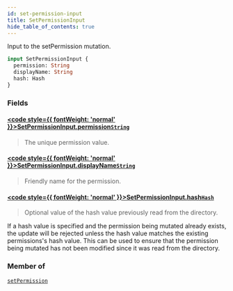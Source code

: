 ```yaml
---
id: set-permission-input
title: SetPermissionInput
hide_table_of_contents: true
---
```








Input to the setPermission mutation.

```graphql
input SetPermissionInput {
  permission: String
  displayName: String
  hash: Hash
}
```


### Fields

#### [<code style={{ fontWeight: 'normal' }}>SetPermissionInput.<b>permission</b></code>](#)<Bullet />[`String`](/docs/directory-api-reference/schema/common/scalars/string) <Badge class="secondary" text="scalar"/> <Badge class="secondary" text="common"/>
> The unique permission value.
> 

#### [<code style={{ fontWeight: 'normal' }}>SetPermissionInput.<b>displayName</b></code>](#)<Bullet />[`String`](/docs/directory-api-reference/schema/common/scalars/string) <Badge class="secondary" text="scalar"/> <Badge class="secondary" text="common"/>
> Friendly name for the permission.
> 

#### [<code style={{ fontWeight: 'normal' }}>SetPermissionInput.<b>hash</b></code>](#)<Bullet />[`Hash`](/docs/directory-api-reference/schema/common/scalars/hash) <Badge class="secondary" text="scalar"/> <Badge class="secondary" text="common"/>
> Optional value of the hash value previously read from the directory.

If a hash value is specified and the permission being mutated already exists, the update will be rejected unless the hash
value matches the existing permissions's hash value.
This can be used to ensure that the permission being mutated has not been modified since it was read from the directory.
> 



### Member of

[`setPermission`](/docs/directory-api-reference/schema/permissions/mutations/set-permission)  <Badge class="secondary" text="mutation"/>



